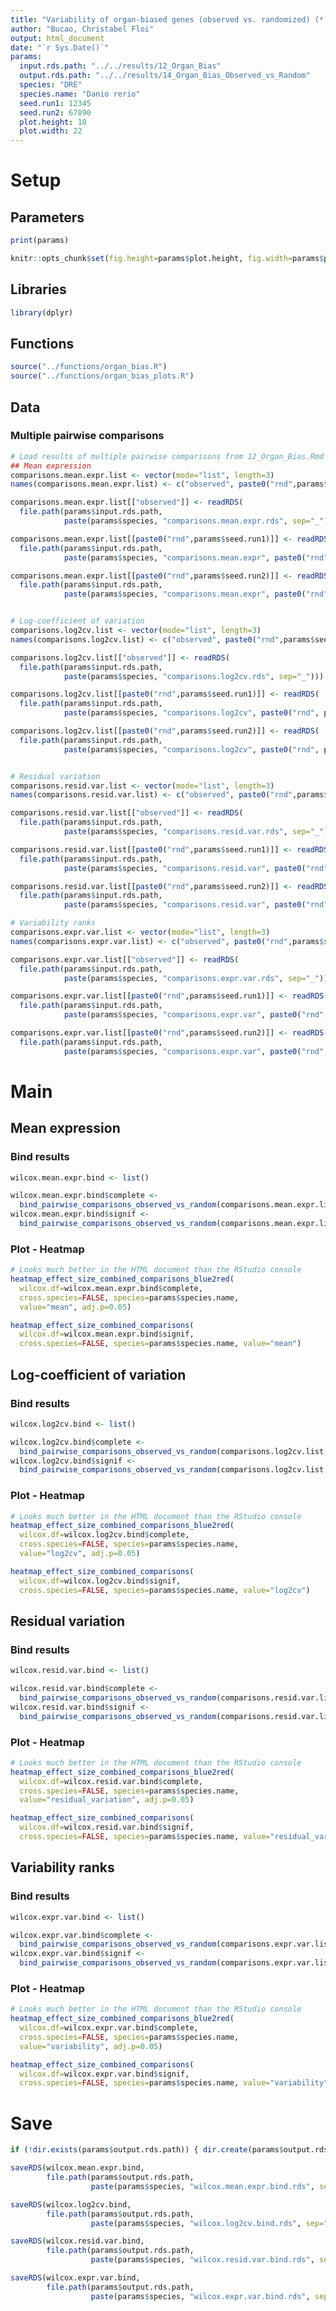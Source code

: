 ```yaml
---
title: "Variability of organ-biased genes (observed vs. randomized) (*`r params$species.name`*)"
author: "Bucao, Christabel Floi"
output: html_document
date: "`r Sys.Date()`"
params:
  input.rds.path: "../../results/12_Organ_Bias"
  output.rds.path: "../../results/14_Organ_Bias_Observed_vs_Random"
  species: "DRE"
  species.name: "Danio rerio"
  seed.run1: 12345
  seed.run2: 67890
  plot.height: 18
  plot.width: 22
---
```


# Setup {.tabset}

## Parameters
```r
print(params)

knitr::opts_chunk$set(fig.height=params$plot.height, fig.width=params$plot.width)
```

## Libraries
```r
library(dplyr)
```

## Functions
```r
source("../functions/organ_bias.R")
source("../functions/organ_bias_plots.R")
```

## Data

### Multiple pairwise comparisons
```r
# Load results of multiple pairwise comparisons from 12_Organ_Bias.Rmd
## Mean expression
comparisons.mean.expr.list <- vector(mode="list", length=3)
names(comparisons.mean.expr.list) <- c("observed", paste0("rnd",params$seed.run1), paste0("rnd",params$seed.run2))

comparisons.mean.expr.list[["observed"]] <- readRDS(
  file.path(params$input.rds.path,
            paste(params$species, "comparisons.mean.expr.rds", sep="_")))

comparisons.mean.expr.list[[paste0("rnd",params$seed.run1)]] <- readRDS(
  file.path(params$input.rds.path,
            paste(params$species, "comparisons.mean.expr", paste0("rnd", params$seed.run1,".rds"), sep="_")))

comparisons.mean.expr.list[[paste0("rnd",params$seed.run2)]] <- readRDS(
  file.path(params$input.rds.path,
            paste(params$species, "comparisons.mean.expr", paste0("rnd", params$seed.run2,".rds"), sep="_")))


# Log-coefficient of variation
comparisons.log2cv.list <- vector(mode="list", length=3)
names(comparisons.log2cv.list) <- c("observed", paste0("rnd",params$seed.run1), paste0("rnd",params$seed.run2))

comparisons.log2cv.list[["observed"]] <- readRDS(
  file.path(params$input.rds.path,
            paste(params$species, "comparisons.log2cv.rds", sep="_")))

comparisons.log2cv.list[[paste0("rnd",params$seed.run1)]] <- readRDS(
  file.path(params$input.rds.path,
            paste(params$species, "comparisons.log2cv", paste0("rnd", params$seed.run1,".rds"), sep="_")))

comparisons.log2cv.list[[paste0("rnd",params$seed.run2)]] <- readRDS(
  file.path(params$input.rds.path,
            paste(params$species, "comparisons.log2cv", paste0("rnd", params$seed.run2,".rds"), sep="_")))


# Residual variation
comparisons.resid.var.list <- vector(mode="list", length=3)
names(comparisons.resid.var.list) <- c("observed", paste0("rnd",params$seed.run1), paste0("rnd",params$seed.run2))

comparisons.resid.var.list[["observed"]] <- readRDS(
  file.path(params$input.rds.path,
            paste(params$species, "comparisons.resid.var.rds", sep="_")))

comparisons.resid.var.list[[paste0("rnd",params$seed.run1)]] <- readRDS(
  file.path(params$input.rds.path,
            paste(params$species, "comparisons.resid.var", paste0("rnd", params$seed.run1,".rds"), sep="_")))

comparisons.resid.var.list[[paste0("rnd",params$seed.run2)]] <- readRDS(
  file.path(params$input.rds.path,
            paste(params$species, "comparisons.resid.var", paste0("rnd", params$seed.run2,".rds"), sep="_")))

# Variability ranks
comparisons.expr.var.list <- vector(mode="list", length=3)
names(comparisons.expr.var.list) <- c("observed", paste0("rnd",params$seed.run1), paste0("rnd",params$seed.run2))

comparisons.expr.var.list[["observed"]] <- readRDS(
  file.path(params$input.rds.path,
            paste(params$species, "comparisons.expr.var.rds", sep="_")))

comparisons.expr.var.list[[paste0("rnd",params$seed.run1)]] <- readRDS(
  file.path(params$input.rds.path,
            paste(params$species, "comparisons.expr.var", paste0("rnd", params$seed.run1,".rds"), sep="_")))

comparisons.expr.var.list[[paste0("rnd",params$seed.run2)]] <- readRDS(
  file.path(params$input.rds.path,
            paste(params$species, "comparisons.expr.var", paste0("rnd", params$seed.run2,".rds"), sep="_")))
```

# Main {.tabset}

## Mean expression

### Bind results
```r
wilcox.mean.expr.bind <- list()

wilcox.mean.expr.bind$complete <- 
  bind_pairwise_comparisons_observed_vs_random(comparisons.mean.expr.list, apply.pvalue.cutoff=FALSE)
wilcox.mean.expr.bind$signif <- 
  bind_pairwise_comparisons_observed_vs_random(comparisons.mean.expr.list, apply.pvalue.cutoff=TRUE, adj.p=0.05)
```

### Plot - Heatmap
```r
# Looks much better in the HTML document than the RStudio console
heatmap_effect_size_combined_comparisons_blue2red(
  wilcox.df=wilcox.mean.expr.bind$complete, 
  cross.species=FALSE, species=params$species.name,
  value="mean", adj.p=0.05)

heatmap_effect_size_combined_comparisons(
  wilcox.df=wilcox.mean.expr.bind$signif, 
  cross.species=FALSE, species=params$species.name, value="mean")
```

## Log-coefficient of variation

### Bind results
```r
wilcox.log2cv.bind <- list()

wilcox.log2cv.bind$complete <- 
  bind_pairwise_comparisons_observed_vs_random(comparisons.log2cv.list, apply.pvalue.cutoff=FALSE)
wilcox.log2cv.bind$signif <- 
  bind_pairwise_comparisons_observed_vs_random(comparisons.log2cv.list, apply.pvalue.cutoff=TRUE, adj.p=0.05)
```

### Plot - Heatmap
```r
# Looks much better in the HTML document than the RStudio console
heatmap_effect_size_combined_comparisons_blue2red(
  wilcox.df=wilcox.log2cv.bind$complete, 
  cross.species=FALSE, species=params$species.name,
  value="log2cv", adj.p=0.05)

heatmap_effect_size_combined_comparisons(
  wilcox.df=wilcox.log2cv.bind$signif, 
  cross.species=FALSE, species=params$species.name, value="log2cv")
```

## Residual variation

### Bind results
```r
wilcox.resid.var.bind <- list()

wilcox.resid.var.bind$complete <- 
  bind_pairwise_comparisons_observed_vs_random(comparisons.resid.var.list, apply.pvalue.cutoff=FALSE)
wilcox.resid.var.bind$signif <- 
  bind_pairwise_comparisons_observed_vs_random(comparisons.resid.var.list, apply.pvalue.cutoff=TRUE, adj.p=0.05)
```

### Plot - Heatmap
```r
# Looks much better in the HTML document than the RStudio console
heatmap_effect_size_combined_comparisons_blue2red(
  wilcox.df=wilcox.resid.var.bind$complete, 
  cross.species=FALSE, species=params$species.name,
  value="residual_variation", adj.p=0.05)

heatmap_effect_size_combined_comparisons(
  wilcox.df=wilcox.resid.var.bind$signif, 
  cross.species=FALSE, species=params$species.name, value="residual_variation")
```

## Variability ranks

### Bind results
```r
wilcox.expr.var.bind <- list()

wilcox.expr.var.bind$complete <- 
  bind_pairwise_comparisons_observed_vs_random(comparisons.expr.var.list, apply.pvalue.cutoff=FALSE)
wilcox.expr.var.bind$signif <- 
  bind_pairwise_comparisons_observed_vs_random(comparisons.expr.var.list, apply.pvalue.cutoff=TRUE, adj.p=0.05)
```

### Plot - Heatmap
```r
# Looks much better in the HTML document than the RStudio console
heatmap_effect_size_combined_comparisons_blue2red(
  wilcox.df=wilcox.expr.var.bind$complete, 
  cross.species=FALSE, species=params$species.name,
  value="variability", adj.p=0.05)

heatmap_effect_size_combined_comparisons(
  wilcox.df=wilcox.expr.var.bind$signif, 
  cross.species=FALSE, species=params$species.name, value="variability")
```

# Save
```r
if (!dir.exists(params$output.rds.path)) { dir.create(params$output.rds.path, showWarnings=FALSE) }

saveRDS(wilcox.mean.expr.bind,
        file.path(params$output.rds.path, 
                  paste(params$species, "wilcox.mean.expr.bind.rds", sep="_")))

saveRDS(wilcox.log2cv.bind,
        file.path(params$output.rds.path, 
                  paste(params$species, "wilcox.log2cv.bind.rds", sep="_")))

saveRDS(wilcox.resid.var.bind,
        file.path(params$output.rds.path, 
                  paste(params$species, "wilcox.resid.var.bind.rds", sep="_")))

saveRDS(wilcox.expr.var.bind,
        file.path(params$output.rds.path, 
                  paste(params$species, "wilcox.expr.var.bind.rds", sep="_")))
```



